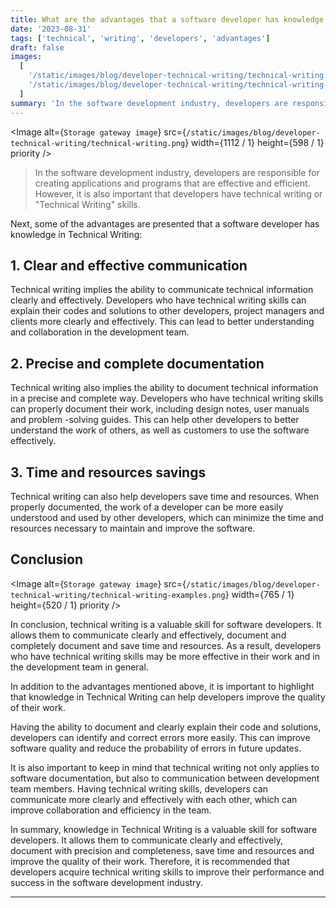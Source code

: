 ```yaml
---
title: What are the advantages that a software developer has knowledge in Technical Writing?
date: '2023-08-31'
tags: ['technical', 'writing', 'developers', 'advantages']
draft: false
images:
  [
    '/static/images/blog/developer-technical-writing/technical-writing.png',
    '/static/images/blog/developer-technical-writing/technical-writing-examples.png',
  ]
summary: 'In the software development industry, developers are responsible for creating applications and programs that are effective and efficient...'
---
```


<Image
  alt={`Storage gateway image`}
  src={`/static/images/blog/developer-technical-writing/technical-writing.png`}
  width={1112 / 1}
  height={598 / 1}
  priority
/>

>In the software development industry, developers are responsible for creating applications and programs that are effective and efficient. However, it is also important that developers have technical writing or "Technical Writing" skills.

Next, some of the advantages are presented that a software developer has knowledge in Technical Writing:

## 1. Clear and effective communication

Technical writing implies the ability to communicate technical information clearly and effectively. Developers who have technical writing skills can explain their codes and solutions to other developers, project managers and clients more clearly and effectively. This can lead to better understanding and collaboration in the development team.

## 2. Precise and complete documentation

Technical writing also implies the ability to document technical information in a precise and complete way. Developers who have technical writing skills can properly document their work, including design notes, user manuals and problem -solving guides. This can help other developers to better understand the work of others, as well as customers to use the software effectively.

## 3. Time and resources savings

Technical writing can also help developers save time and resources. When properly documented, the work of a developer can be more easily understood and used by other developers, which can minimize the time and resources necessary to maintain and improve the software.

## Conclusion

<Image
  alt={`Storage gateway image`}
  src={`/static/images/blog/developer-technical-writing/technical-writing-examples.png`}
  width={765 / 1}
  height={520 / 1}
  priority
/>

In conclusion, technical writing is a valuable skill for software developers. It allows them to communicate clearly and effectively, document and completely document and save time and resources. As a result, developers who have technical writing skills may be more effective in their work and in the development team in general.

In addition to the advantages mentioned above, it is important to highlight that knowledge in Technical Writing can help developers improve the quality of their work.

Having the ability to document and clearly explain their code and solutions, developers can identify and correct errors more easily. This can improve software quality and reduce the probability of errors in future updates.

It is also important to keep in mind that technical writing not only applies to software documentation, but also to communication between development team members. Having technical writing skills, developers can communicate more clearly and effectively with each other, which can improve collaboration and efficiency in the team.

In summary, knowledge in Technical Writing is a valuable skill for software developers. It allows them to communicate clearly and effectively, document with precision and completeness, save time and resources and improve the quality of their work. Therefore, it is recommended that developers acquire technical writing skills to improve their performance and success in the software development industry.

---
